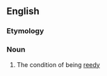 ==English==

===Etymology===
{{suffix|en|reedy|ness}}

===Noun===
{{en-noun|-}}

# The condition of being [[reedy]]